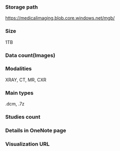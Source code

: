 ### Storage path

https://medicalimaging.blob.core.windows.net/mgb/

### Size

1TB

### Data count\(Images\)

### Modalities

XRAY, CT, MR, CXR

### Main types

.dcm, .7z

### Studies count

### Details in OneNote page

### Visualization URL